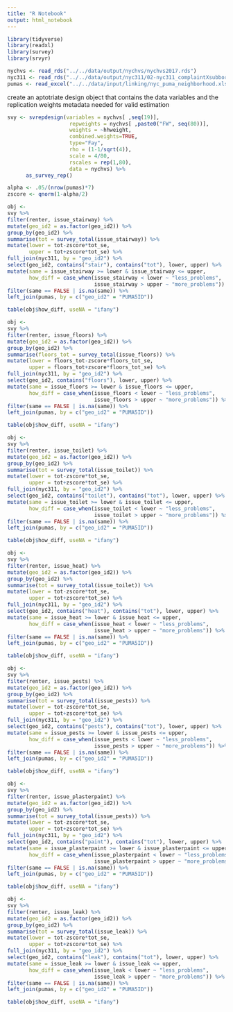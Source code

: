 ```yaml
---
title: "R Notebook"
output: html_notebook
---
```

```r
library(tidyverse)
library(readxl)
library(survey)
library(srvyr)
```

```r
nychvs <- read_rds("../../data/output/nychvs/nychvs2017.rds")
nyc311 <- read_rds("../../data/output/nyc311/02-nyc311_complaintXsubboro.rds")
pumas <- read_excel("../../data/input/linking/nyc_puma_neighborhood.xls")
```

create an aptotriate design object that contains the data variables and the replication weights metadata needed for valid estimation
```r
svy <- svrepdesign(variables = nychvs[ ,seq(19)], 
                    repweights = nychvs[ ,paste0("FW", seq(80))],
                    weights = ~hhweight,
                    combined.weights=TRUE,
                    type="Fay",
                    rho = (1-1/sqrt(4)),
                    scale = 4/80,
                    rscales = rep(1,80),
                    data = nychvs) %>%
      as_survey_rep()
```

```r
alpha <- .05/(nrow(pumas)*7)
zscore <- qnorm(1-alpha/2)
```

```r
obj <-
svy %>%
filter(renter, issue_stairway) %>%
mutate(geo_id2 = as.factor(geo_id2)) %>%
group_by(geo_id2) %>%
summarise(tot = survey_total(issue_stairway)) %>%
mutate(lower = tot-zscore*tot_se,
       upper = tot+zscore*tot_se) %>%
full_join(nyc311, by = "geo_id2") %>%
select(geo_id2, contains("stair"), contains("tot"), lower, upper) %>%
mutate(same = issue_stairway >= lower & issue_stairway <= upper,
       how_diff = case_when(issue_stairway < lower ~ "less_problems",
                            issue_stairway > upper ~ "more_problems")) %>%
filter(same == FALSE | is.na(same)) %>%
left_join(pumas, by = c("geo_id2" = "PUMA5ID"))

table(obj$how_diff, useNA = "ifany")
```

```r
obj <-
svy %>%
filter(renter, issue_floors) %>%
mutate(geo_id2 = as.factor(geo_id2)) %>%
group_by(geo_id2) %>%
summarise(floors_tot = survey_total(issue_floors)) %>%
mutate(lower = floors_tot-zscore*floors_tot_se,
       upper = floors_tot+zscore*floors_tot_se) %>%
full_join(nyc311, by = "geo_id2") %>%
select(geo_id2, contains("floors"), lower, upper) %>%
mutate(same = issue_floors >= lower & issue_floors <= upper,
       how_diff = case_when(issue_floors < lower ~ "less_problems",
                            issue_floors > upper ~ "more_problems")) %>%
filter(same == FALSE | is.na(same)) %>%
left_join(pumas, by = c("geo_id2" = "PUMA5ID"))

table(obj$how_diff, useNA = "ifany")
```

```r
obj <-
svy %>%
filter(renter, issue_toilet) %>%
mutate(geo_id2 = as.factor(geo_id2)) %>%
group_by(geo_id2) %>%
summarise(tot = survey_total(issue_toilet)) %>%
mutate(lower = tot-zscore*tot_se,
       upper = tot+zscore*tot_se) %>%
full_join(nyc311, by = "geo_id2") %>%
select(geo_id2, contains("toilet"), contains("tot"), lower, upper) %>%
mutate(same = issue_toilet >= lower & issue_toilet <= upper,
       how_diff = case_when(issue_toilet < lower ~ "less_problems",
                            issue_toilet > upper ~ "more_problems")) %>%
filter(same == FALSE | is.na(same)) %>%
left_join(pumas, by = c("geo_id2" = "PUMA5ID"))

table(obj$how_diff, useNA = "ifany")
```

```r
obj <-
svy %>%
filter(renter, issue_heat) %>%
mutate(geo_id2 = as.factor(geo_id2)) %>%
group_by(geo_id2) %>%
summarise(tot = survey_total(issue_toilet)) %>%
mutate(lower = tot-zscore*tot_se,
       upper = tot+zscore*tot_se) %>%
full_join(nyc311, by = "geo_id2") %>%
select(geo_id2, contains("heat"), contains("tot"), lower, upper) %>%
mutate(same = issue_heat >= lower & issue_heat <= upper,
       how_diff = case_when(issue_heat < lower ~ "less_problems",
                            issue_heat > upper ~ "more_problems")) %>%
filter(same == FALSE | is.na(same)) %>%
left_join(pumas, by = c("geo_id2" = "PUMA5ID"))

table(obj$how_diff, useNA = "ifany")
```

```r
obj <-
svy %>%
filter(renter, issue_pests) %>%
mutate(geo_id2 = as.factor(geo_id2)) %>%
group_by(geo_id2) %>%
summarise(tot = survey_total(issue_pests)) %>%
mutate(lower = tot-zscore*tot_se,
       upper = tot+zscore*tot_se) %>%
full_join(nyc311, by = "geo_id2") %>%
select(geo_id2, contains("pests"), contains("tot"), lower, upper) %>%
mutate(same = issue_pests >= lower & issue_pests <= upper,
       how_diff = case_when(issue_pests < lower ~ "less_problems",
                            issue_pests > upper ~ "more_problems")) %>%
filter(same == FALSE | is.na(same)) %>%
left_join(pumas, by = c("geo_id2" = "PUMA5ID"))

table(obj$how_diff, useNA = "ifany")
```

```r
obj <-
svy %>%
filter(renter, issue_plasterpaint) %>%
mutate(geo_id2 = as.factor(geo_id2)) %>%
group_by(geo_id2) %>%
summarise(tot = survey_total(issue_pests)) %>%
mutate(lower = tot-zscore*tot_se,
       upper = tot+zscore*tot_se) %>%
full_join(nyc311, by = "geo_id2") %>%
select(geo_id2, contains("paint"), contains("tot"), lower, upper) %>%
mutate(same = issue_plasterpaint >= lower & issue_plasterpaint <= upper,
       how_diff = case_when(issue_plasterpaint < lower ~ "less_problems",
                            issue_plasterpaint > upper ~ "more_problems")) %>%
filter(same == FALSE | is.na(same)) %>%
left_join(pumas, by = c("geo_id2" = "PUMA5ID"))

table(obj$how_diff, useNA = "ifany")
```

```r
obj <-
svy %>%
filter(renter, issue_leak) %>%
mutate(geo_id2 = as.factor(geo_id2)) %>%
group_by(geo_id2) %>%
summarise(tot = survey_total(issue_leak)) %>%
mutate(lower = tot-zscore*tot_se,
       upper = tot+zscore*tot_se) %>%
full_join(nyc311, by = "geo_id2") %>%
select(geo_id2, contains("leak"), contains("tot"), lower, upper) %>%
mutate(same = issue_leak >= lower & issue_leak <= upper,
       how_diff = case_when(issue_leak < lower ~ "less_problems",
                            issue_leak > upper ~ "more_problems")) %>%
filter(same == FALSE | is.na(same)) %>%
left_join(pumas, by = c("geo_id2" = "PUMA5ID"))

table(obj$how_diff, useNA = "ifany") 
```


